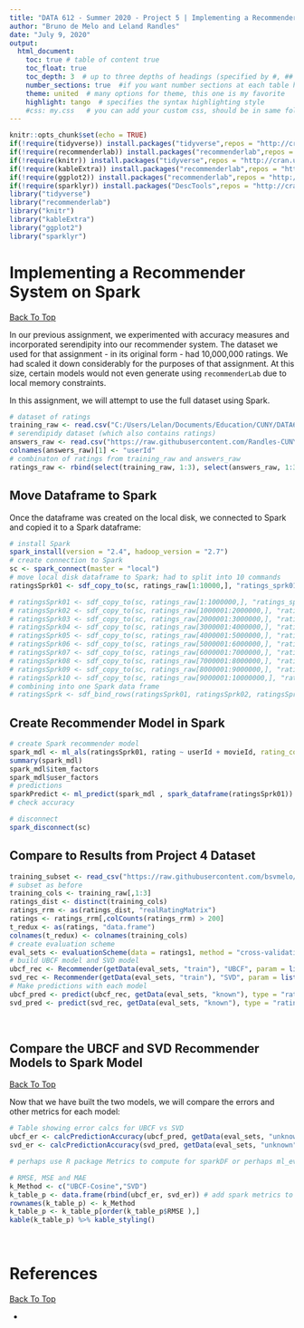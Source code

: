 ---
title: "DATA 612 - Summer 2020 - Project 5 | Implementing a Recommender System on Spark"
author: "Bruno de Melo and Leland Randles"
date: "July 9, 2020"
output: 
  html_document:
    toc: true # table of content true
    toc_float: true
    toc_depth: 3  # up to three depths of headings (specified by #, ## and ###)
    number_sections: true  #if you want number sections at each table header
    theme: united  # many options for theme, this one is my favorite
    highlight: tango  # specifies the syntax highlighting style
    #css: my.css   # you can add your custom css, should be in same folder
---

```{r setup, include=FALSE}
knitr::opts_chunk$set(echo = TRUE)
if(!require(tidyverse)) install.packages("tidyverse",repos = "http://cran.us.r-project.org")
if(!require(recommenderlab)) install.packages("recommenderlab",repos = "http://cran.us.r-project.org")
if(!require(knitr)) install.packages("tidyverse",repos = "http://cran.us.r-project.org")
if(!require(kableExtra)) install.packages("recommenderlab",repos = "http://cran.us.r-project.org")
if(!require(ggplot2)) install.packages("recommenderlab",repos = "http://cran.us.r-project.org")
if(!require(sparklyr)) install.packages("DescTools",repos = "http://cran.us.r-project.org")
library("tidyverse")
library("recommenderlab")
library("knitr")
library("kableExtra")
library("ggplot2")
library("sparklyr")
```

# Implementing a Recommender System on Spark
<a href="#top"> Back To Top </a>  
  
In our previous assignment, we experimented with accuracy measures and incorporated serendipity into our recommender system. The dataset we used for that assignment - in its original form - had 10,000,000 ratings. We had scaled it down considerably for the purposes of that assignment. At this size, certain models would not even generate using `recommenderLab` due to local memory constraints.  
  
In this assignment, we will attempt to use the full dataset using Spark.  
  
```{r load_data}
# dataset of ratings
training_raw <- read.csv("C:/Users/Lelan/Documents/Education/CUNY/DATA612/Proj_4/training.csv") %>% data.frame()
# serendipidy dataset (which also contains ratings)
answers_raw <- read.csv("https://raw.githubusercontent.com/Randles-CUNY/DATA612/master/Proj_4/files_to_use/answers.csv") %>% data.frame()
colnames(answers_raw)[1] <- "userId"
# combinaton of ratings from training_raw and answers_raw
ratings_raw <- rbind(select(training_raw, 1:3), select(answers_raw, 1:3))
```  
  
## Move Dataframe to Spark 
  
Once the dataframe was created on the local disk, we connected to Spark and copied it to a Spark dataframe:  
  
```{r sprkload}
# install Spark
spark_install(version = "2.4", hadoop_version = "2.7")
# create connection to Spark
sc <- spark_connect(master = "local")  
# move local disk dataframe to Spark; had to split into 10 commands
ratingsSprk01 <- sdf_copy_to(sc, ratings_raw[1:10000,], "ratings_sprk01", overwrite = TRUE)

# ratingsSprk01 <- sdf_copy_to(sc, ratings_raw[1:1000000,], "ratings_sprk01", overwrite = TRUE)
# ratingsSprk02 <- sdf_copy_to(sc, ratings_raw[1000001:2000000,], "ratings_sprk02", overwrite = TRUE)
# ratingsSprk03 <- sdf_copy_to(sc, ratings_raw[2000001:3000000,], "ratings_sprk03", overwrite = TRUE)
# ratingsSprk04 <- sdf_copy_to(sc, ratings_raw[3000001:4000000,], "ratings_sprk04", overwrite = TRUE)
# ratingsSprk05 <- sdf_copy_to(sc, ratings_raw[4000001:5000000,], "ratings_sprk05", overwrite = TRUE)
# ratingsSprk06 <- sdf_copy_to(sc, ratings_raw[5000001:6000000,], "ratings_sprk06", overwrite = TRUE)
# ratingsSprk07 <- sdf_copy_to(sc, ratings_raw[6000001:7000000,], "ratings_sprk07", overwrite = TRUE)
# ratingsSprk08 <- sdf_copy_to(sc, ratings_raw[7000001:8000000,], "ratings_sprk08", overwrite = TRUE)
# ratingsSprk09 <- sdf_copy_to(sc, ratings_raw[8000001:9000000,], "ratings_sprk09", overwrite = TRUE)
# ratingsSprk10 <- sdf_copy_to(sc, ratings_raw[9000001:10000000,], "ratings_sprk10", overwrite = TRUE)
# combining into one Spark data frame
# ratingsSprk <- sdf_bind_rows(ratingsSprk01, ratingsSprk02, ratingsSprk03, ratingsSprk04, ratingsSprk05, ratingsSprk06, ratingsSprk07, ratingsSprk08, ratingsSprk09, ratingsSprk10, id = NULL)
```  
  
## Create Recommender Model in Spark  
  
```{r sprkmdl}
# create Spark recommender model
spark_mdl <- ml_als(ratingsSprk01, rating ~ userId + movieId, rating_col = "rating", user_col = "userId", item_col = "movieId", 10)
summary(spark_mdl)
spark_mdl$item_factors
spark_mdl$user_factors
# predictions
sparkPredict <- ml_predict(spark_mdl , spark_dataframe(ratingsSprk01))
# check accuracy

# disconnect
spark_disconnect(sc)
```
  
## Compare to Results from Project 4 Dataset
  

  
```{r rm}
training_subset <- read_csv("https://raw.githubusercontent.com/bsvmelo/Data612-Summer-2020/master/Project_4/training_subset.csv") %>% data.frame()
# subset as before
training_cols <- training_raw[,1:3]
ratings_dist <- distinct(training_cols)
ratings_rrm <- as(ratings_dist, "realRatingMatrix")
ratings <- ratings_rrm[,colCounts(ratings_rrm) > 200]
t_redux <- as(ratings, "data.frame")
colnames(t_redux) <- colnames(training_cols)
# create evaluation scheme
eval_sets <- evaluationScheme(data = ratings1, method = "cross-validation", k = 4, given = 5, goodRating = 3)
# build UBCF model and SVD model
ubcf_rec <- Recommender(getData(eval_sets, "train"), "UBCF", param = list(normalize = "center", method = "cosine"))
svd_rec <- Recommender(getData(eval_sets, "train"), "SVD", param = list(normalize = "center", k = 10))
# Make predictions with each model
ubcf_pred <- predict(ubcf_rec, getData(eval_sets, "known"), type = "ratings")
svd_pred <- predict(svd_rec, getData(eval_sets, "known"), type = "ratings")
```  
  
<br>
  
## Compare the UBCF and SVD Recommender Models to Spark Model
<a href="#top"> Back To Top </a>  
  
Now that we have built the two models, we will compare the errors and other metrics for each model:  

```{r err1}
# Table showing error calcs for UBCF vs SVD
ubcf_er <- calcPredictionAccuracy(ubcf_pred, getData(eval_sets, "unknown"))
svd_er <- calcPredictionAccuracy(svd_pred, getData(eval_sets, "unknown"))

# perhaps use R package Metrics to compute for sparkDF or perhaps ml_evaluator

# RMSE, MSE and MAE
k_Method <- c("UBCF-Cosine","SVD")
k_table_p <- data.frame(rbind(ubcf_er, svd_er)) # add spark metrics to table
rownames(k_table_p) <- k_Method
k_table_p <- k_table_p[order(k_table_p$RMSE ),]
kable(k_table_p) %>% kable_styling()
```   
  
<br>

# References
<a href="#top"> Back To Top </a>

* 